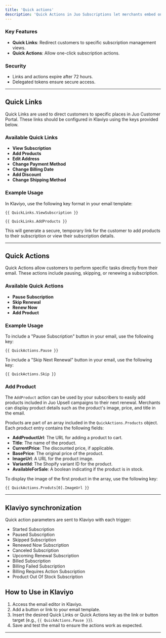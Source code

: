 ```yaml
---
title: 'Quick actions'
description: 'Quick Actions in Juo Subscriptions let merchants embed one-click links in Klaviyo email campaigns, enabling customers to add products, resume, or update their subscriptions without logging in.'
---
```


### Key Features

- **Quick Links**: Redirect customers to specific subscription management views.
- **Quick Actions**: Allow one-click subscription actions.

### Security

- Links and actions expire after 72 hours.
- Delegated tokens ensure secure access.

---

## Quick Links

Quick Links are used to direct customers to specific places in Juo Customer Portal. These links should be configured in Klaviyo using the keys provided below.

### Available Quick Links

- **View Subscription**
- **Add Products**
- **Edit Address**
- **Change Payment Method**
- **Change Billing Date**
- **Add Discount**
- **Change Shipping Method**

### Example Usage

In Klaviyo, use the following key format in your email template:

```
{{ QuickLinks.ViewSubscription }}
```

```
{{ QuickLinks.AddProducts }}
```

This will generate a secure, temporary link for the customer to add products to their subscription or view their subscription details.

---

## Quick Actions

Quick Actions allow customers to perform specific tasks directly from their email. These actions include pausing, skipping, or renewing a subscription.

### Available Quick Actions

- **Pause Subscription**
- **Skip Renewal**
- **Renew Now**
- **Add Product**

### Example Usage

To include a "Pause Subscription" button in your email, use the following key:

```
{{ QuickActions.Pause }}
```

To include a "Skip Next Renewal" button in your email, use the following key:

```
{{ QuickActions.Skip }}
```

### Add Product

The `AddProduct` action can be used by your subscribers to easily add products included in Juo Upsell campaigns to their next renewal. Merchants can display product details such as the product's image, price, and title in the email.

Products are part of an array included in the `QuickActions.Products` object. Each product entry contains the following fields:

- **AddProductUrl**: The URL for adding a product to cart.
- **Title**: The name of the product.
- **CurrentPrice**: The discounted price, if applicable.
- **BasePrice**: The original price of the product.
- **ImageUrl**: A URL for the product image.
- **VariantId**: The Shopify variant ID for the product.
- **AvailableForSale**: A boolean indicating if the product is in stock.

To display the image of the first product in the array, use the following key:

```
{{ QuickActions.Produts[0].ImageUrl }}
```

---

## Klaviyo synchronization

Quick action parameters are sent to Klaviyo with each trigger:

- Started Subscription
- Paused Subscription
- Skipped Subscription
- Renewed Now Subscription
- Canceled Subscription
- Upcoming Renewal Subscription
- Billed Subscription
- Billing Failed Subscription
- Billing Requires Action Subscription
- Product Out Of Stock Subscription

## How to Use in Klaviyo

1. Access the email editor in Klaviyo.
2. Add a button or link to your email template.
3. Insert the desired Quick Links or Quick Actions key as the link or button target (e.g., `{{ QuickActions.Pause }}`).
4. Save and test the email to ensure the actions work as expected.

---
